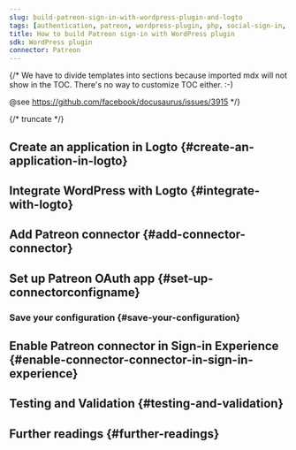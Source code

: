 ```yaml
---
slug: build-patreon-sign-in-with-wordpress-plugin-and-logto
tags: [authentication, patreon, wordpress-plugin, php, social-sign-in, sign-in, login]
title: How to build Patreon sign-in with WordPress plugin
sdk: WordPress plugin
connector: Patreon
---
```


{/*
  We have to divide templates into sections because imported mdx will not show in the TOC.
  There's no way to customize TOC either. :-)

  @see https://github.com/facebook/docusaurus/issues/3915
*/}




{/* truncate */}

<Intro connector={connector} sdk="WordPress plugin" link="https://wordpress.org/" />

## Create an application in Logto \{#create-an-application-in-logto}

<CreateApplication type="Traditional web" framework="WordPress" />

## Integrate WordPress with Logto \{#integrate-with-logto}

<FrameworkGuide />

## Add Patreon connector \{#add-connector-connector}

<AddSocialConnector connector={connector} framework="WordPress" />

## Set up Patreon OAuth app \{#set-up-connectorconfigname}

<ConnectorGuide />

### Save your configuration \{#save-your-configuration}

<SaveYourConfiguration connector={connector} />

## Enable Patreon connector in Sign-in Experience \{#enable-connector-connector-in-sign-in-experience}

<EnableSocialConnector connector={connector} />

## Testing and Validation \{#testing-and-validation}

<TestingAndValidation connector={connector} sdk="WordPress plugin" />

## Further readings \{#further-readings}

<FurtherReadings />
